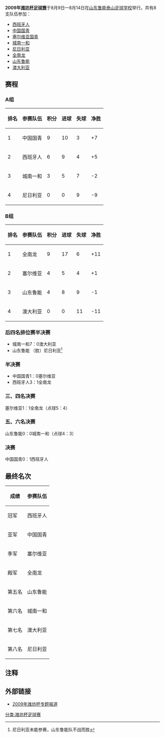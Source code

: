 '''2009年[[潍坊杯足球赛|潍坊杯足球赛]]'''于8月9日—8月14日在[[山东鲁能泰山足球学校|山东鲁能泰山足球学校]]举行。共有8支队伍参加：
*[[皇家西班牙人体育俱乐部|西班牙人]]
*[[中国国家青年足球队|中国国青]]
*[[塞尔维亚国家青年足球队|塞尔维亚国青]]
*[[城南一和|城南一和]]
*[[达卡马足球学校|尼日利亚]]
*[[全南龙|全南龙]]
*[[山东鲁能|山东鲁能]]
*[[格兰德斯威尔足球俱乐部|澳大利亚]]

==赛程==
===A组===
{| class="wikitable"
|-
! 排名!! 参赛队伍 !! 积分 !! 进球 !! 失球 !!净胜
|-
| 1 ||  中国国青 || 9 || 10 || 3 || +7
|-
| 2 || 西班牙人 || 6 || 9 || 4 || +5
|-
| 3 || 城南一和 || 3 || 5 || 7 || -2
|-
| 4 || 尼日利亚 || 0 || 0 || 9 || -9
|}
===B组===
{| class="wikitable"
|-
! 排名!! 参赛队伍 !! 积分 !! 进球 !! 失球 !!净胜
|-
| 1 ||  全南龙 || 9 || 17 || 6 || +11
|-
| 2 || 塞尔维亚 || 4|| 5 || 4 || +1
|-
| 3 || 山东鲁能 || 4 || 8 || 9 || -1
|-
| 4 || 澳大利亚 || 0 || 0 || 11 || -11
|}

===后四名排位赛半决赛===
*城南一和7：0澳大利亚
*山东鲁能 （胜）尼日利亚<ref>尼日利亚未能参赛，山东鲁能队不战而胜</ref>
===半决赛===
*中国国青1：0塞尔维亚
*西班牙人3：1全南龙
===三、四名决赛===
塞尔维亚1：1全南龙（点球5：4）
===五、六名决赛===
山东鲁能0：0城南一和（点球4：3）
===决赛===
中国国青0：1西班牙人

==最终名次==
{| class="wikitable"
|-
! 成绩 !! 参赛队伍
|-
| 冠军 || 西班牙人
|-
| 亚军 || 中国国青
|-
| 季军 || 塞尔维亚
|-
| 殿军 || 全南龙
|-
| 第五名 || 山东鲁能
|-
| 第六名 || 城南一和
|-
| 第七名 || 澳大利亚
|-
| 第八名 || 尼日利亚
|}

==注释==
<references/>
==外部链接==
*[https://web.archive.org/web/20100723224642/http://www.lnts.com.cn/summer_2009/wfb.asp 2009年潍坊杯专题报道]
{{潍坊杯足球赛}}
[[分类:潍坊杯足球赛|分类:潍坊杯足球赛]]